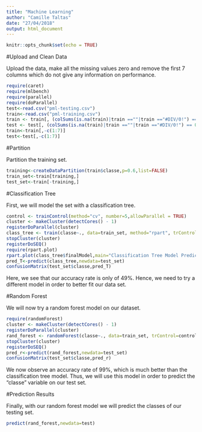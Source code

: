 ```yaml
---
title: "Machine Learning"
author: "Camille Taltas"
date: "27/04/2018"
output: html_document
---
```


```r
knitr::opts_chunk$set(echo = TRUE)
```

#Upload and Clean Data

Upload the data, make all the missing values zero and remove the first 7 columns which do not give any information on performance. 
```r
require(caret)
require(mlbench)
require(parallel)
require(doParallel)
test<-read.csv("pml-testing.csv")
train<-read.csv("pml-training.csv")
train <- train[, (colSums(is.na(train)|train ==""|train =="#DIV/0!") == 0)]
test <- test[, (colSums(is.na(train)|train ==""|train =="#DIV/0!") == 0)]
train<-train[,-c(1:7)]
test<-test[,-c(1:7)]
```

#Partition

Partition the training set.
```r
training<-createDataPartition(train$classe,p=0.6,list=FALSE)
train_set<-train[training,]
test_set<-train[-training,]
```

#Classification Tree

First, we will model the set with a classification tree.
```r
control <- trainControl(method="cv", number=5,allowParallel = TRUE)
cluster <- makeCluster(detectCores() - 1) 
registerDoParallel(cluster)
class_tree <- train(classe~., data=train_set, method="rpart", trControl=control)
stopCluster(cluster)
registerDoSEQ()
require(rpart.plot)
rpart.plot(class_tree$finalModel,main="Classification Tree Model Prediction")
pred_T<-predict(class_tree,newdata=test_set)
confusionMatrix(test_set$classe,pred_T)
```
Here, we see that our accuracy rate is only of 49%. Hence, we need to try a different model in order to better fit our data set.

#Random Forest

We will now try a random forest model on our dataset. 
```r
require(randomForest)
cluster <- makeCluster(detectCores() - 1) 
registerDoParallel(cluster)
rand_forest <- randomForest(classe~., data=train_set, trControl=control)
stopCluster(cluster)
registerDoSEQ()
pred_r<-predict(rand_forest,newdata=test_set)
confusionMatrix(test_set$classe,pred_r)
```
We now observe an accuracy rate of 99%, which is much better than the classification tree model. Thus, we will use this model in order to predict the "classe" variable on our test set. 

#Prediction Results 

Finally, with our random forest model we will predict the classes of our testing set. 
```r
predict(rand_forest,newdata=test)
```
